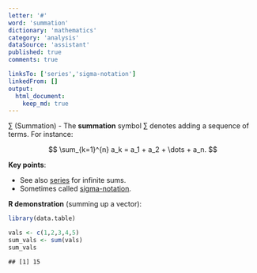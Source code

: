```yaml
---
letter: '#'
word: 'summation'
dictionary: 'mathematics'
category: 'analysis'
dataSource: 'assistant'
published: true
comments: true

linksTo: ['series','sigma-notation']
linkedFrom: []
output:
  html_document:
    keep_md: true
---
```




<a id="summation">∑ (Summation)</a> - The **summation** symbol ∑ denotes adding a sequence of terms. For instance:

$$
\sum_{k=1}^{n} a_k = a_1 + a_2 + \dots + a_n.
$$

**Key points**:
- See also [series](#series) for infinite sums.
- Sometimes called [sigma-notation](#sigma-notation).

**R demonstration** (summing up a vector):


``` r
library(data.table)

vals <- c(1,2,3,4,5)
sum_vals <- sum(vals)
sum_vals
```

```
## [1] 15
```
